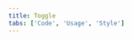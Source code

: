 ```yaml
---
title: Toggle
tabs: ['Code', 'Usage', 'Style']
---
```


<ComponentCode
    name="Toggle"
    component="toggle"
    variation="toggle"
    hasReactVersion
    hasVueVersion="toggle--default"
    hasAngularVersion="?path=/story/toggle--basic"
    codepen="QPNddd"
    >
</ComponentCode>
<ComponentCode
    name="Small toggle"
    component="toggle"
    variation="toggle--small"
    hasReactVersion
    hasVueVersion="toggle--default&knob-small=true"
    hasAngularVersion="?path=/story/toggle--basic&knob-disabled=&knob-checked=&knob-size=sm"
    codepen="XQdppE"
    >
</ComponentCode>
<ComponentDocs component="toggle" ></ComponentDocs>
